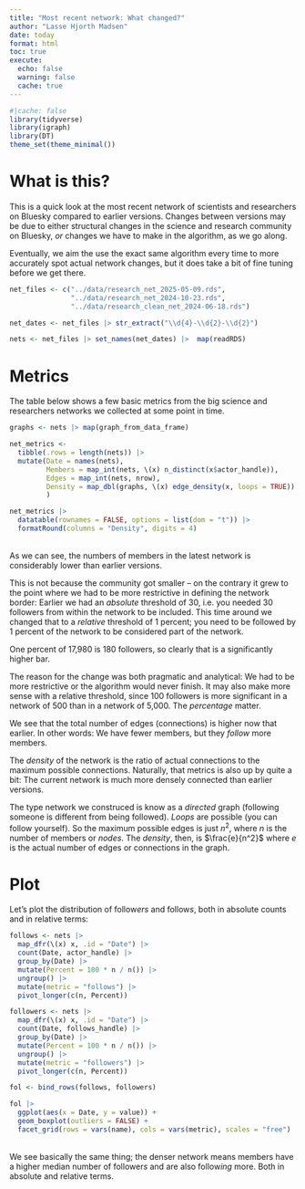 ```yaml
---
title: "Most recent network: What changed?"
author: "Lasse Hjorth Madsen"
date: today
format: html
toc: true
execute:
  echo: false
  warning: false
  cache: true
---
```


```r
#|cache: false
library(tidyverse)
library(igraph)
library(DT)
theme_set(theme_minimal())
```

# What is this?

This is a quick look at the most recent network of scientists and researchers on Bluesky compared to earlier versions. Changes between versions may be due to either structural changes in the science and research community on Bluesky, *or* changes we have to make in the algorithm, as we go along.

Eventually, we aim the use the exact same algorithm every time to more accurately spot actual network changes, but it does take a bit of fine tuning before we get there. 

```r
net_files <- c("../data/research_net_2025-05-09.rds",
               "../data/research_net_2024-10-23.rds",
               "../data/research_clean_net_2024-06-18.rds")

net_dates <- net_files |> str_extract("\\d{4}-\\d{2}-\\d{2}")

nets <- net_files |> set_names(net_dates) |>  map(readRDS)
```

# Metrics

The table below shows a few basic metrics from the big science and researchers networks we collected at some point in time.

```r
graphs <- nets |> map(graph_from_data_frame)
```

```r
net_metrics <- 
  tibble(.rows = length(nets)) |> 
  mutate(Date = names(nets),
         Members = map_int(nets, \(x) n_distinct(x$actor_handle)),
         Edges = map_int(nets, nrow),
         Density = map_dbl(graphs, \(x) edge_density(x, loops = TRUE))
         )

net_metrics |> 
  datatable(rownames = FALSE, options = list(dom = "t")) |> 
  formatRound(columns = "Density", digits = 4)
```
\
As we can see, the numbers of members in the latest network is considerably lower than earlier versions. 

This is not because the community got smaller -- on the contrary it grew to the point where we had to be more restrictive in defining the network border: Earlier we had an *absolute* threshold of 30, i.e. you needed 30 followers from within the network to be included. This time around we changed that to a *relative* threshold of 1 percent; you need to be followed by 1 percent of the network to be considered part of the network.

One percent of 17,980 is 180 followers, so clearly that is a significantly higher bar.

The reason for the change was both pragmatic and analytical: We had to be more restrictive or the algorithm would never finish. It may also make more sense with a relative threshold, since 100 followers is more significant in a network of 500 than in a network of 5,000. The *percentage* matter.

We see that the total number of edges (connections) is higher now that earlier. In other words: We have fewer members, but they *follow* more members.

The *density* of the network is the ratio of actual connections to the maximum possible connections. Naturally, that metrics is also up by quite a bit: The current network is much more densely connected than earlier versions.
 
The type network we construced is know as a *directed* graph (following someone is different from being followed). *Loops* are possible (you can follow yourself). So the maximum possible edges is just $n^2$, where $n$ is the number of members or *nodes*. The *density*, then, is $\frac{e}{n^2}$ where $e$ is the actual number of edges or connections in the graph.   

# Plot

Let's plot the distribution of follow*ers* and follow*s*, both in absolute counts and in relative terms:

```r
follows <- nets |> 
  map_dfr(\(x) x, .id = "Date") |>
  count(Date, actor_handle) |>
  group_by(Date) |> 
  mutate(Percent = 100 * n / n()) |> 
  ungroup() |> 
  mutate(metric = "follows") |> 
  pivot_longer(c(n, Percent))

followers <- nets |> 
  map_dfr(\(x) x, .id = "Date") |> 
  count(Date, follows_handle) |>
  group_by(Date) |> 
  mutate(Percent = 100 * n / n()) |> 
  ungroup() |> 
  mutate(metric = "followers") |> 
  pivot_longer(c(n, Percent))  

fol <- bind_rows(follows, followers)
```

```r
fol |> 
  ggplot(aes(x = Date, y = value)) +
  geom_boxplot(outliers = FALSE) +
  facet_grid(rows = vars(name), cols = vars(metric), scales = "free")
```
\
We see basically the same thing; the denser network means members have a higher median number of follower*s* and are also follow*ing* more. Both in absolute and relative terms.
